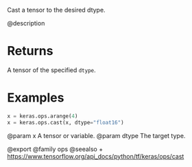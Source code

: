 Cast a tensor to the desired dtype.

@description

# Returns
A tensor of the specified `dtype`.

# Examples
```python
x = keras.ops.arange(4)
x = keras.ops.cast(x, dtype="float16")
```

@param x A tensor or variable.
@param dtype The target type.

@export
@family ops
@seealso
+ <https://www.tensorflow.org/api_docs/python/tf/keras/ops/cast>
